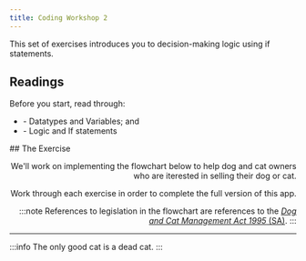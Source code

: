 ```yaml
---
title: Coding Workshop 2
---
```


This set of exercises introduces you to decision-making logic using if statements.

## Readings
Before you start, read through:
* <DisplayChapter chapter='chapter_03' /> - Datatypes and Variables; and
* <DisplayChapter chapter='chapter_04' /> - Logic and If statements

<DisplayImage imageURL='/textbook/img/coding_exercises/genis.png' align="right" size="10%" />
## The Exercise

We'll work on implementing the flowchart below to help dog and cat owners who are 
iterested in selling their dog or cat.

Work through each exercise in order to complete the full version of this app.

:::note
References to legislation in the flowchart are references to the
[*Dog and Cat Management Act 1995* (SA)](https://www.legislation.sa.gov.au/lz?path=/c/a/dog%20and%20cat%20management%20act%201995).
:::

<CW2 />

<hr></hr>
:::info
The only good cat is a dead cat.
<DisplayImage imageURL='/textbook/img/coding_exercises/dead_cat.jpg' size="20%" />
:::